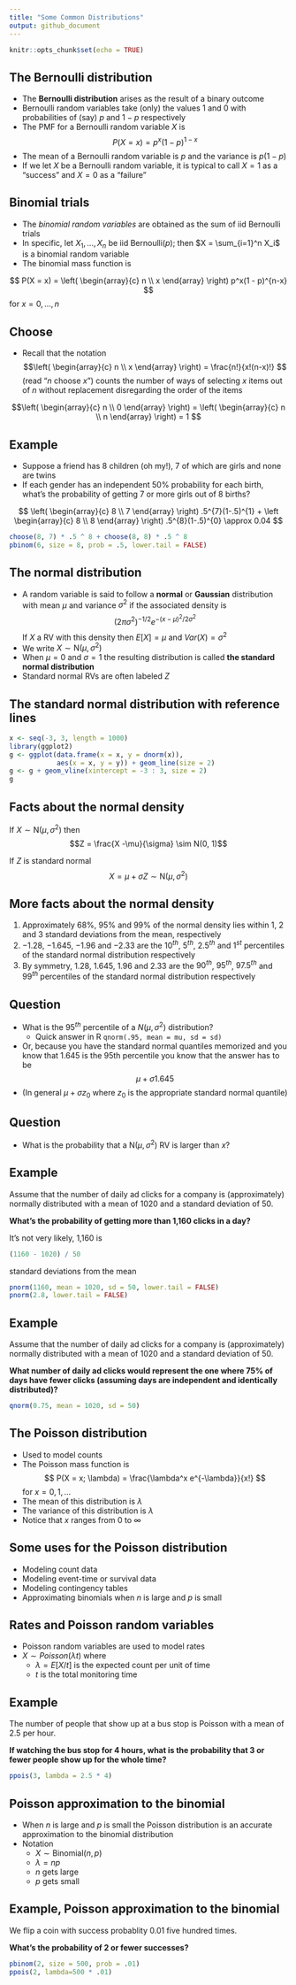 ```yaml
---
title: "Some Common Distributions"
output: github_document
---
```


```r
knitr::opts_chunk$set(echo = TRUE)
```

## The Bernoulli distribution

- The **Bernoulli distribution** arises as the result of a binary outcome
- Bernoulli random variables take (only) the values 1 and 0 with probabilities of (say) $p$ and $1-p$ respectively
- The PMF for a Bernoulli random variable $X$ is $$P(X = x) =  p^x (1 - p)^{1 - x}$$
- The mean of a Bernoulli random variable is $p$ and the variance is $p(1 - p)$
- If we let $X$ be a Bernoulli random variable, it is typical to call $X=1$ as a "success" and $X=0$ as a "failure"

## Binomial trials

- The *binomial random variables* are obtained as the sum of iid Bernoulli trials
- In specific, let $X_1,\ldots,X_n$ be iid Bernoulli$(p)$; then $X = \sum_{i=1}^n X_i$ is a binomial random variable
- The binomial mass function is

$$
P(X = x) = 
\left(
\begin{array}{c}
  n \\ x
\end{array}
\right)
p^x(1 - p)^{n-x}
$$
for $x=0,\ldots,n$


## Choose

- Recall that the notation 
  $$\left(
    \begin{array}{c}
      n \\ x
    \end{array}
  \right) = \frac{n!}{x!(n-x)!}
  $$ (read "$n$ choose $x$") counts the number of ways of selecting $x$ items out of $n$ without replacement disregarding the order of the items

$$\left(
    \begin{array}{c}
      n \\ 0
    \end{array}
  \right) =
\left(
    \begin{array}{c}
      n \\ n
    \end{array}
  \right) =  1
  $$ 

## Example

- Suppose a friend has $8$ children (oh my!), $7$ of which are girls and none are twins
- If each gender has an independent $50$% probability for each birth, what's the probability of getting $7$ or more girls out of $8$ births?

$$
\left(
\begin{array}{c}
  8 \\ 7
\end{array}
\right) .5^{7}(1-.5)^{1}
+
\left
\begin{array}{c}
  8 \\ 8
\end{array}
\right) .5^{8}(1-.5)^{0} \approx 0.04
$$

```r
choose(8, 7) * .5 ^ 8 + choose(8, 8) * .5 ^ 8 
pbinom(6, size = 8, prob = .5, lower.tail = FALSE)
```

## The normal distribution

- A random variable is said to follow a **normal** or **Gaussian** distribution with mean $\mu$ and variance $\sigma^2$ if the associated density is
  $$
  (2\pi \sigma^2)^{-1/2}e^{-(x - \mu)^2/2\sigma^2}
  $$
  If $X$ a RV with this density then $E[X] = \mu$ and $Var(X) = \sigma^2$
- We write $X\sim \mbox{N}(\mu, \sigma^2)$
- When $\mu = 0$ and $\sigma = 1$ the resulting distribution is called **the standard normal distribution**
- Standard normal RVs are often labeled $Z$

## The standard normal distribution with reference lines 

```r
x <- seq(-3, 3, length = 1000)
library(ggplot2)
g <- ggplot(data.frame(x = x, y = dnorm(x)), 
            aes(x = x, y = y)) + geom_line(size = 2)
g <- g + geom_vline(xintercept = -3 : 3, size = 2)
g
```

## Facts about the normal density

If $X \sim \mbox{N}(\mu,\sigma^2)$ then 
$$Z = \frac{X -\mu}{\sigma} \sim N(0, 1)$$ 


If $Z$ is standard normal $$X = \mu + \sigma Z \sim \mbox{N}(\mu, \sigma^2)$$

## More facts about the normal density

1. Approximately $68\%$, $95\%$ and $99\%$  of the normal density lies within $1$, $2$ and $3$ standard deviations from the mean, respectively
2. $-1.28$, $-1.645$, $-1.96$ and $-2.33$ are the $10^{th}$, $5^{th}$, $2.5^{th}$ and $1^{st}$ percentiles of the standard normal distribution respectively
3. By symmetry, $1.28$, $1.645$, $1.96$ and $2.33$ are the $90^{th}$, $95^{th}$, $97.5^{th}$ and $99^{th}$ percentiles of the standard normal distribution respectively

## Question

- What is the $95^{th}$ percentile of a $N(\mu, \sigma^2)$ distribution? 
  - Quick answer in R `qnorm(.95, mean = mu, sd = sd)`
- Or, because you have the standard normal quantiles memorized and you know that 1.645 is the 95th percentile you know that the answer has to be $$\mu + \sigma 1.645$$
- (In general $\mu + \sigma z_0$ where $z_0$ is the appropriate standard normal quantile)


## Question

- What is the probability that a $\mbox{N}(\mu,\sigma^2)$ RV is larger than $x$?

## Example

Assume that the number of daily ad clicks for a company is (approximately) normally distributed with a mean of 1020 and a standard deviation of 50. 

**What's the probability of getting more than  1,160 clicks in a day?**

It's not very likely, 1,160 is 

```r
(1160 - 1020) / 50
``` 

standard deviations from the mean 
```r
pnorm(1160, mean = 1020, sd = 50, lower.tail = FALSE)
pnorm(2.8, lower.tail = FALSE)
```

## Example

Assume that the number of daily ad clicks for a company is (approximately) normally distributed with a mean of 1020 and a standard deviation of 50. 

**What number of daily ad clicks would represent the one where 75% of days have fewer clicks (assuming days are independent and identically distributed)?**


```r
qnorm(0.75, mean = 1020, sd = 50)
```

## The Poisson distribution
* Used to model counts
* The Poisson mass function is
$$
P(X = x; \lambda) = \frac{\lambda^x e^{-\lambda}}{x!}
$$
for $x=0,1,\ldots$
* The mean of this distribution is $\lambda$
* The variance of this distribution is $\lambda$
* Notice that $x$ ranges from $0$ to $\infty$

## Some uses for the Poisson distribution
* Modeling count data  
* Modeling event-time or survival data
* Modeling contingency tables
* Approximating binomials when $n$ is large and $p$ is small

## Rates and Poisson random variables
* Poisson random variables are used to model rates
* $X \sim Poisson(\lambda t)$ where 
  * $\lambda = E[X / t]$ is the expected count per unit of time
  * $t$ is the total monitoring time

## Example
The number of people that show up at a bus stop is Poisson with a mean of $2.5$ per hour.

**If watching the bus stop for 4 hours, what is the probability that $3$ or fewer people show up for the whole time?**

```r
ppois(3, lambda = 2.5 * 4)
```

## Poisson approximation to the binomial
* When $n$ is large and $p$ is small the Poisson distribution is an accurate approximation to the binomial distribution
* Notation
  * $X \sim \mbox{Binomial}(n, p)$
  * $\lambda = n p$
  * $n$ gets large 
  * $p$ gets small

## Example, Poisson approximation to the binomial

We flip a coin with success probablity $0.01$ five hundred times. 

**What's the probability of 2 or fewer successes?**

```r
pbinom(2, size = 500, prob = .01)
ppois(2, lambda=500 * .01)
```